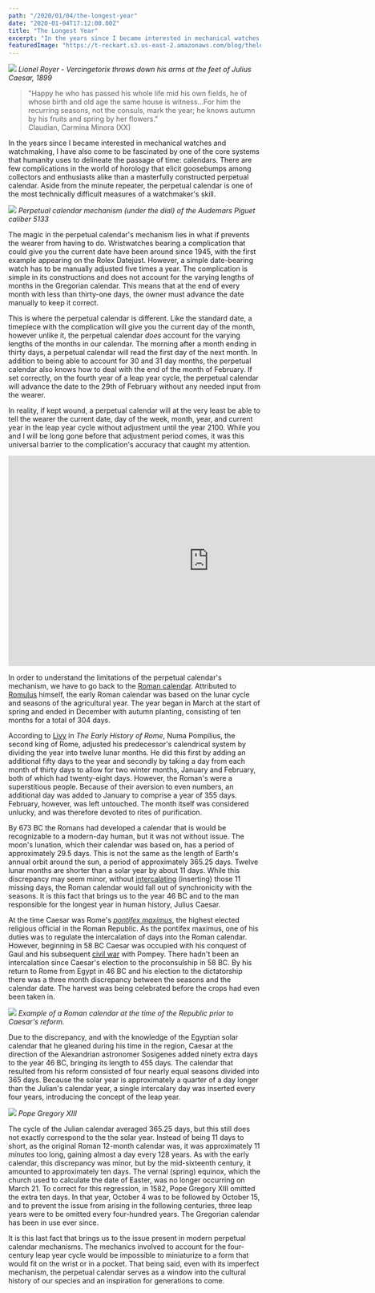 ```yaml
---
path: "/2020/01/04/the-longest-year"
date: "2020-01-04T17:12:00.00Z"
title: "The Longest Year"
excerpt: "In the years since I became interested in mechanical watches and watchmaking, I have also come to be fascinated by one of the core systems that humanity uses to delineate the passage of time: calendars. There are few complications in the world of horology that elicit goosebumps among collectors and enthusiasts alike than a masterfully constructed perpetual calendar. Aside from the minute repeater, the perpetual calendar is one of the most technically difficult measures of a watchmaker's skill."
featuredImage: "https://t-reckart.s3.us-east-2.amazonaws.com/blog/thelongestyear/Optimized-caesar.png"
---
```


<div className="image-full">
  <img src="https://t-reckart.s3.us-east-2.amazonaws.com/blog/thelongestyear/Optimized-caesar.png" />

  <em className="image-source">
	  Lionel Royer - Vercingetorix throws down his arms at the feet of Julius Caesar, 1899
  </em>
</div>

> "Happy he who has passed his whole life mid his own fields, he of whose birth and old age the same house is witness...For him the recurring seasons, not the consuls, mark the year; he knows autumn by his fruits and spring by her flowers."  
> Claudian, Carmina Minora (XX)

In the years since I became interested in mechanical watches and watchmaking, I have also come to be fascinated by one of the core systems that humanity uses to delineate the passage of time: calendars. There are few complications in the world of horology that elicit goosebumps among collectors and enthusiasts alike than a masterfully constructed perpetual calendar. Aside from the minute repeater, the perpetual calendar is one of the most technically difficult measures of a watchmaker's skill.

<div className="image-align__left">
  <img src="https://t-reckart.s3.us-east-2.amazonaws.com/blog/thelongestyear/Optimized-ap_perpetual-base.jpg" />

  <em className="image-source">
	  Perpetual calendar mechanism (under the dial) of the Audemars Piguet caliber 5133
  </em>
</div>

The magic in the perpetual calendar's mechanism lies in what if prevents the wearer from having to do. Wristwatches bearing a complication that could give you the current date have been around since 1945, with the first example appearing on the Rolex Datejust. However, a simple date-bearing watch has to be manually adjusted five times a year. The complication is simple in its constructions and does not account for the varying lengths of months in the Gregorian calendar. This means that at the end of every month with less than thirty-one days, the owner must advance the date manually to keep it correct.

This is where the perpetual calendar is different. Like the standard date, a timepiece with the complication will give you the current day of the month, however unlike it, the perpetual calendar *does* account for the varying lengths of the months in our calendar. The morning after a month ending in thirty days, a perpetual calendar will read the first day of the next month. In addition to being able to account for 30 and 31 day months, the perpetual calendar also knows how to deal with the end of the month of February. If set correctly, on the fourth year of a leap year cycle, the perpetual calendar will advance the date to the 29th of February without any needed input from the wearer.

In reality, if kept wound, a perpetual calendar will at the very least be able to tell the wearer the current date, day of the week, month, year, and current year in the leap year cycle without adjustment until the year 2100. While you and I will be long gone before that adjustment period comes, it was this universal barrier to the complication's accuracy that caught my attention.

<div className="iframe-container">
  <iframe width="800" height="420" src="https://www.youtube.com/embed/ksuOIc-Qnjg?start=49" frameborder="0" allow="accelerometer; autoplay; encrypted-media; gyroscope; picture-in-picture" allowfullscreen></iframe>
</div>

In order to understand the limitations of the perpetual calendar's mechanism, we have to go back to the [Roman calendar](http://penelope.uchicago.edu/~grout/encyclopaedia_romana/calendar/romancalendar.html). Attributed to [Romulus](https://en.wikipedia.org/wiki/Romulus) himself, the early Roman calendar was based on the lunar cycle and seasons of the agricultural year. The year began in March at the start of spring and ended in December with autumn planting, consisting of ten months for a total of 304 days. 

According to [Livy](https://www.britannica.com/biography/Livy) in _The Early History of Rome_, Numa Pompilius, the second king of Rome, adjusted his predecessor's calendrical system by dividing the year into twelve lunar months. He did this first by adding an additional fifty days to the year and secondly by taking a day from each month of thirty days to allow for two winter months, January and February, both of which had twenty-eight days. However, the Roman's were a superstitious people. Because of their aversion to even numbers, an additional day was added to January to comprise a year of 355 days. February, however, was left untouched. The month itself was considered unlucky, and was therefore devoted to rites of purification.

By 673 BC the Romans had developed a calendar that is would be recognizable to a modern-day human, but it was not without issue. The moon's lunation, which their calendar was based on, has a period of approximately 29.5 days. This is not the same as the length of Earth's annual orbit around the sun, a period of approximately 365.25 days. Twelve lunar months are shorter than a solar year by about 11 days. While this discrepancy may seem minor, without [intercalating](http://penelope.uchicago.edu/~grout/encyclopaedia_romana/calendar/intercalation.html) (inserting) those 11 missing days, the Roman calendar would fall out of synchronicity with the seasons. It is this fact that brings us to the year 46 BC and to the man responsible for the longest year in human history, Julius Caesar.

At the time Caesar was Rome's _[pontifex maximus](https://en.wikipedia.org/wiki/Pontifex_maximus)_, the highest elected religious official in the Roman Republic. As the pontifex maximus, one of his duties was to regulate the intercalation of days into the Roman calendar. However, beginning in 58 BC Caesar was occupied with his conquest of Gaul and his subsequent [civil war](https://en.wikipedia.org/wiki/Caesar%27s_Civil_War) with Pompey. There hadn't been an intercalation since Caesar's election to the proconsulship in 58 BC. By his return to Rome from Egypt in 46 BC and his election to the dictatorship there was a three month discrepancy between the seasons and the calendar date. The harvest was being celebrated before the crops had even been taken in.

<div className="image-full">
  <img src="https://t-reckart.s3.us-east-2.amazonaws.com/blog/thelongestyear/Roman-calendar.png" />

  <em className="image-source">
	  Example of a Roman calendar at the time of the Republic prior to Caesar's reform.
  </em>
</div>

Due to the discrepancy, and with the knowledge of the Egyptian solar calendar that he gleaned during his time in the region, Caesar at the direction of the Alexandrian astronomer Sosigenes added ninety extra days to the year 46 BC, bringing its length to 455 days. The calendar that resulted from his reform consisted of four nearly equal seasons divided into 365 days. Because the solar year is approximately a quarter of a day longer than the Julian's calendar year, a single intercalary day was inserted every four years, introducing the concept of the leap year.

<div className="image-align__right">
  <img src="https://t-reckart.s3.us-east-2.amazonaws.com/blog/thelongestyear/Screen+Shot+2020-01-04+at+1.34.26+PM.png" />

  <em className="image-source">
	  Pope Gregory XIII
  </em>
</div>

The cycle of the Julian calendar averaged 365.25 days, but this still does not exactly correspond to the the solar year. Instead of being 11 days to short, as the original Roman 12-month calendar was, it was approximately 11 _minutes_ too long, gaining almost a day every 128 years. As with the early calendar, this discrepancy was minor, but by the mid-sixteenth century, it amounted to approximately ten days. The vernal (spring) equinox, which the church used to calculate the date of Easter, was no longer occurring on March 21. To correct for this regression, in 1582, Pope Gregory XIII omitted the extra ten days. In that year, October 4 was to be followed by October 15, and to prevent the issue from arising in the following centuries, three leap years were to be omitted every four-hundred years. The Gregorian calendar has been in use ever since.

It is this last fact that brings us to the issue present in modern perpetual calendar mechanisms. The mechanics involved to account for the four-century leap year cycle would be impossible to miniaturize to a form that would fit on the wrist or in a pocket. That being said, even with its imperfect mechanism, the perpetual calendar serves as a window into the cultural history of our species and an inspiration for generations to come.
